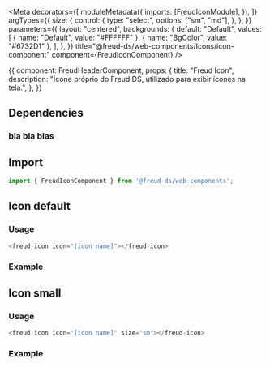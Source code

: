 
<Meta
  decorators={[
    moduleMetadata({
      imports: [FreudIconModule],
    }),
  ]}
  argTypes={{
    size: {
      control: {
        type: "select",
        options: ["sm", "md"],
      },
    },
  }}
  parameters={{
    layout: "centered",
    backgrounds: {
      default: "Default",
      values: [
        { name: "Default", value: "#FFFFFF" },
        { name: "BgColor", value: "#6732D1" },
      ],
    },
  }}
  title="@freud-ds/web-components/Icons/icon-component"
  component={FreudIconComponent}
/>

<Story name="Storyname-hidden">
  {{
    component: FreudHeaderComponent,
    props: {
      title: "Freud Icon",
      description:
        "Ícone próprio do Freud DS, utilizado para exibir ícones na tela.",
    },
  }}
</Story>

## Dependencies

### bla bla blas

## <a id="importing"></a>Import

```ts
import { FreudIconComponent } from '@freud-ds/web-components'; 
```

## Icon default

### Usage

```ts
<freud-icon icon="[icon name]"></freud-icon>
```

### Example

<Canvas>
  <Story story={Icon}/>
</Canvas>

## Icon small

### Usage

```ts
<freud-icon icon="[icon name]" size="sm"></freud-icon>
```

### Example

<Canvas>
  <Story story={IconSmall}/>
</Canvas>



